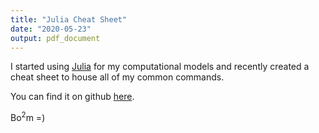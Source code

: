 ```yaml
---
title: "Julia Cheat Sheet"
date: "2020-05-23"
output: pdf_document
---
```


I started using [Julia](https://github.com/JuliaLang/julia) for my computational models and recently created a cheat sheet to house all of my common commands. 

You can find it on github [here](https://cdishop.github.io/julia_refs/).

Bo$^2$m =)